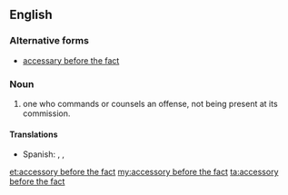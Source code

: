 ==English==

===Alternative forms===
* [[accessary before the fact]]

===Noun===
{{en-noun|head=[[accessory]] [[before]] [[the]] [[fact]]|accessories before the fact}}

# {{label|en|legal}} one who commands or counsels an offense, not being present at its commission.

====Translations====
{{trans-top|one who commands or counsels an offense}}
* Spanish: {{t|es|cómplice instigador|m}}, {{t+|es|instigador|m}}, {{t|es|inductor|m}}
{{trans-mid}}
{{trans-bottom}}

[[et:accessory before the fact]]
[[my:accessory before the fact]]
[[ta:accessory before the fact]]